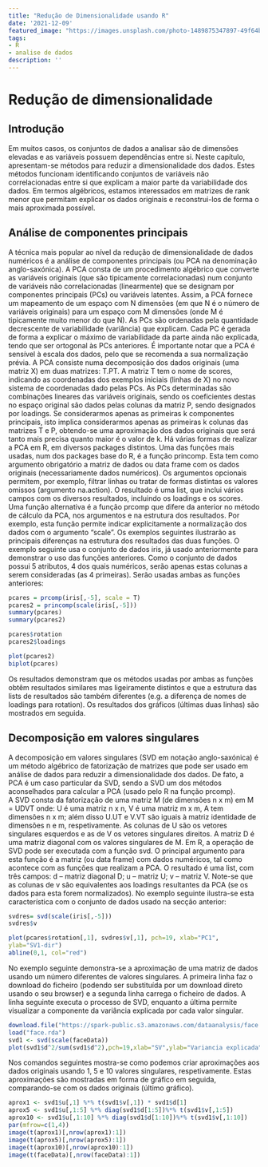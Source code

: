 ```yaml
---
title: "Redução de Dimensionalidade usando R"
date: '2021-12-09'
featured_image: "https://images.unsplash.com/photo-1489875347897-49f64b51c1f8?ixid=MnwxMjA3fDB8MHxwaG90by1wYWdlfHx8fGVufDB8fHx8&ixlib=rb-1.2.1&auto=format&fit=crop&w=1050&q=80"
tags:
- R
- analise de dados
description: ''
---
```


# Redução de dimensionalidade 
 
## Introdução 
 
Em muitos casos, os conjuntos de dados a analisar são de dimensões elevadas e as variáveis possuem dependências entre si. Neste capítulo, apresentam-se métodos para reduzir a dimensionalidade dos dados. Estes métodos funcionam identificando conjuntos de variáveis não correlacionadas entre si que explicam a maior parte da variabilidade dos dados. Em termos algébricos, estamos interessados em matrizes de rank menor que permitam explicar os dados originais e reconstrui-los de forma o mais aproximada possível. 
 
## Análise de componentes principais 
 
A técnica mais popular ao nível da redução de dimensionalidade de dados numéricos é a análise de componentes principais (ou PCA na denominação anglo-­saxónica). A PCA consta de um procedimento algébrico que converte as variáveis originais (que são tipicamente correlacionadas) num conjunto de variáveis não correlacionadas (linearmente) que se designam por componentes principais (PCs) ou variáveis latentes. Assim, a PCA fornece um mapeamento de um espaço com N dimensões (em que N é o número de variáveis originais) para um espaço com M dimensões (onde M é tipicamente muito menor do que N). 
As PCs são ordenadas pela quantidade decrescente de variabilidade (variância) que explicam. Cada PC é gerada de forma a explicar o máximo de variabilidade da parte ainda não explicada, tendo que ser ortogonal às PCs anteriores. É importante notar que a PCA é sensível à escala dos dados, pelo que se recomenda a sua normalização prévia. 
A PCA consiste numa decomposição dos dados originais (uma matriz X) em duas matrizes: T.PT. A matriz T tem o nome de scores, indicando as coordenadas dos exemplos iniciais (linhas de X) no novo sistema de coordenadas dado pelas PCs. As PCs determinadas são combinações lineares das variáveis originais, sendo os coeficientes destas no espaço original são dados pelas colunas da matriz P, sendo designados por loadings. Se considerarmos apenas as primeiras k componentes principais, isto implica considerarmos apenas as primeiras k colunas das matrizes T e P, obtendo-se uma aproximação dos dados originais que será tanto mais precisa quanto maior é o valor de k. 
Há várias formas de realizar a PCA em R, em diversos packages distintos. Uma das funções mais usadas, num dos packages base do R, é a função princomp. Esta tem como argumento obrigatório a matriz de dados ou data frame com os dados originais (necessariamente dados numéricos). Os argumentos opcionais permitem, por exemplo, filtrar linhas ou tratar de formas distintas os valores omissos (argumento na.action). O resultado é uma list, que inclui vários campos com os diversos resultados, incluindo os loadings e os scores. 
Uma função alternativa é a função prcomp que difere da anterior no método de cálculo da PCA, nos argumentos e na estrutura dos resultados. Por exemplo, esta função permite indicar explicitamente a normalização dos dados com o argumento “scale”. Os exemplos seguintes ilustrarão as principais diferenças na estrutura dos resultados das duas funções. 
O exemplo seguinte usa o conjunto de dados iris, já usado anteriormente para demonstrar o uso das funções anteriores. Como o conjunto de dados possui 5 atributos, 4 dos quais numéricos, serão apenas estas colunas a serem consideradas (as 4 primeiras). Serão usadas ambas as funções anteriores: 
 
```r
pcares = prcomp(iris[,-5], scale = T) 
pcares2 = princomp(scale(iris[,-5])) 
summary(pcares) 
summary(pcares2)
```

```r
pcares$rotation
pcares2$loadings
```

```r
plot(pcares2)
biplot(pcares)
```
 
Os resultados demonstram que os métodos usadas por ambas as funções obtêm 
resultados similares mas ligeiramente distintos e que a estrutura das lists de resultados são também diferentes (e.g. a diferença de nomes de loadings para rotation). Os resultados dos gráficos (últimas duas linhas) são mostrados em seguida. 
 

## Decomposição em valores singulares 
 
A decomposição em valores singulares (SVD em notação anglo-saxónica) é um 
método algébrico de fatorização de matrizes que pode ser usado em análise de dados para reduzir a dimensionalidade dos dados. De fato, a PCA é um caso particular da SVD, sendo a SVD um dos métodos aconselhados para calcular a PCA (usado pelo R na função prcomp).  
A SVD consta da fatorização de uma matriz M (de dimensões n x m) em M = UDVT 
onde: U é uma matriz n x n, V é uma matriz m x m, A tem dimensões n x m; além disso U.UT e V.VT são iguais à matriz identidade de dimensões n e m, respetivamente. As colunas de U são os vetores singulares esquerdos e as de V os vetores singulares direitos. A matriz D é uma matriz diagonal com os valores singulares de M. 
Em R, a operação de SVD pode ser executada com a função svd. O principal 
argumento para esta função é a matriz (ou data frame) com dados numéricos, tal como acontece com as funções que realizam a PCA. O resultado é uma list, com três campos: d – matriz diagonal D; u – matriz U; v – matriz V. 
Note-se que as colunas de v são equivalentes aos loadings resultantes da PCA (se os dados para esta forem normalizados). No exemplo seguinte ilustra-se esta característica com o conjunto de dados usado na secção anterior: 
 
```r
svdres= svd(scale(iris[,-5]))
svdres$v

plot(pcares$rotation[,1], svdres$v[,1], pch=19, xlab="PC1", 
ylab="SV1-dir")
abline(0,1, col="red")
```
 
 
No exemplo seguinte demonstra-se a aproximação de uma matriz de dados 
usando um número diferentes de valores singulares. A primeira linha faz o download do ficheiro (podendo ser substituída por um download direto usando o seu browser) e a segunda linha carrega o ficheiro de dados. A linha seguinte executa o processo de SVD, enquanto a última permite visualizar a componente da variância explicada por cada valor singular. 
 

```r
download.file("https://spark-public.s3.amazonaws.com/dataanalysis/face.rda", destfile="face.rda") 
load("face.rda") 
svd1 <- svd(scale(faceData)) 
plot(svd1$d^2/sum(svd1$d^2),pch=19,xlab="SV",ylab="Variancia explicada")
```
 

Nos comandos seguintes mostra-se como podemos criar aproximações aos 
dados originais usando 1, 5 e 10 valores singulares, respetivamente. Estas aproximações são mostradas em forma de gráfico em seguida, comparando-se com os dados originais (último gráfico). 
 
```r
aprox1 <- svd1$u[,1] %*% t(svd1$v[,1]) * svd1$d[1] 
aprox5 <- svd1$u[,1:5] %*% diag(svd1$d[1:5])%*% t(svd1$v[,1:5]) 
aprox10 <- svd1$u[,1:10] %*% diag(svd1$d[1:10])%*% t(svd1$v[,1:10]) 
par(mfrow=c(1,4)) 
image(t(aprox1)[,nrow(aprox1):1]) 
image(t(aprox5)[,nrow(aprox5):1]) 
image(t(aprox10)[,nrow(aprox10):1]) 
image(t(faceData)[,nrow(faceData):1]) 
```